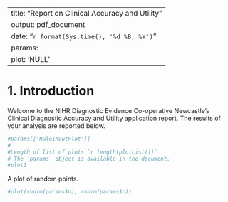 <!---
Copyright (c) 2017, the authors (see AUTHORS.txt).
-->

---
title: "Report on Clinical Accuracy and Utility"
output: pdf_document
date: "`r format(Sys.time(), '%d %B, %Y')`"
params:
  plot: 'NULL'
---


# 1. Introduction
Welcome to the NIHR Diagnostic Evidence Co-operative Newcastle's Clinical Diagnostic Accuracy and Utility application report.  The results of your analysis are reported below.


```r
#params[["RuleInOutPlot"]]
#
#Length of list of plots `r length(plotList())`
# The `params` object is available in the document.
#plot1
```

A plot of random points.

```r
#plot(rnorm(params$n), rnorm(params$n))
```